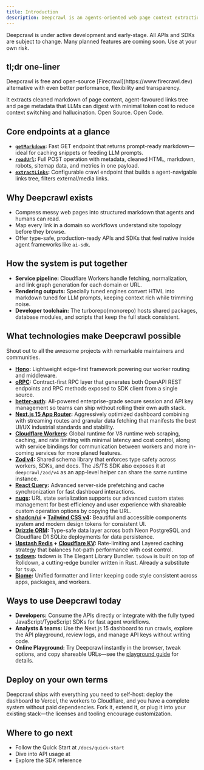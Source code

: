 ```yaml
---
title: Introduction
description: Deepcrawl is an agents-oriented web page context extraction platform. Open Source. Open Code.
---
```


<LogoText  description="Deepcrawl is a 100% free, no-pricing, and fully open-source toolkit for agents to make any website data AI ready" />


<Callout type="warn" title="ACTIVE DEVELOPMENT WARNING!!">
Deepcrawl is under active development and early-stage. All APIs and SDKs are subject to change. Many planned features are coming soon. Use at your own risk.
</Callout>


## tl;dr one-liner

<Callout type="info">
Deepcrawl is free and open-source [Firecrawl](https://www.firecrawl.dev) alternative with even better performance, flexibility and transparency.
</Callout>

It extracts cleaned markdown of page content, agent-favoured links tree and page metadata that LLMs can digest with minimal token cost to reduce context switching and hallucination. Open Source. Open Code.



## Core endpoints at a glance
- **[`getMarkdown`](/docs/features/read/get-markdown):** Fast GET endpoint that returns prompt-ready markdown—ideal for caching snippets or feeding LLM prompts.
- **[`readUrl`](/docs/features/read/read-url):** Full POST operation with metadata, cleaned HTML, markdown, robots, sitemap data, and metrics in one payload.
- **[`extractLinks`](/docs/features/links/extract-links):** Configurable crawl endpoint that builds a agent-navigable links tree, filters external/media links.

## Why Deepcrawl exists
- Compress messy web pages into structured markdown that agents and humans can read.
- Map every link in a domain so workflows understand site topology before they browse.
- Offer type-safe, production-ready APIs and SDKs that feel native inside agent frameworks like `ai-sdk`.

## How the system is put together
- **Service pipeline:** Cloudflare Workers handle fetching, normalization, and link graph generation for each domain or URL.
- **Rendering outputs:** Specially tuned engines convert HTML into markdown tuned for LLM prompts, keeping context rich while trimming noise.
- **Developer toolchain:** The turborepo(monorepo) hosts shared packages, database modules, and scripts that keep the full stack consistent.

## What technologies make Deepcrawl possible
<Callout type="info">Shout out to all the awesome projects with remarkable maintainers and communities.</Callout>

- **[Hono](https://hono.dev):** Lightweight edge-first framework powering our worker routing and middleware.
- **[oRPC](https://orpc.unnoq.com):** Contract-first RPC layer that generates both OpenAPI REST endpoints and RPC methods exposed to SDK client from a single source.
- **[better-auth](https://better-auth.com):** All-powered enterprise-grade secure session and API key management so teams can ship without rolling their own auth stack.
- **[Next.js 15 App Router](https://nextjs.org):** Aggressively optimized dashboard combining with streaming routes and granular data fetching that manifests the best UI/UX industrial standards and stability.
- **[Cloudflare Workers](https://workers.cloudflare.com):** Global runtime for V8 runtime web scraping, caching, and rate limiting with minimal latency and cost control, along with service bindings for communication between workers and more in-coming services for more planed features.
- **[Zod v4](https://zod.dev):** Shared schema library that enforces type safety
  across workers, SDKs, and docs. The JS/TS SDK also exposes it at
  `deepcrawl/zod/v4` as an app-level helper can share the same runtime instance.
- **[React Query](https://tanstack.com/query):** Advanced server-side prefetching and cache synchronization for fast dashboard interactions.
- **[nuqs](https://nuqs.47ng.com):** URL state serialization supports our advanced custom states management for best efficiency and user experience with shareable custom operation options by copying the URL.
- **[shadcn/ui](https://ui.shadcn.com) + [Tailwind CSS v4](https://tailwindcss.com):** Beautiful and accessible components system and modern design tokens for consistent UI.
- **[Drizzle ORM](https://orm.drizzle.team):** Type-safe data layer across both Neon PostgreSQL and Cloudflare D1 SQLite deployments for data persistence.
- **[Upstash Redis](https://upstash.com) + [Cloudflare KV](https://developers.cloudflare.com/kv):** Rate-limiting and Layered caching strategy that balances hot-path performance with cost control.
- **[tsdown](https://tsdown.dev):** tsdown is The Elegant Library Bundler. `tsdown` is built on top of Rolldown, a cutting-edge bundler written in Rust. Already a substitute for `tsup`.
- **[Biome](https://biomejs.dev):** Unified formatter and linter keeping code style consistent across apps, packages, and workers.

## Ways to use Deepcrawl today
- **Developers:** Consume the APIs directly or integrate with the fully typed JavaScript/TypeScript SDKs for fast agent workflows.
- **Analysts & teams:** Use the Next.js 15 dashboard to run crawls, explore the API playground, review logs, and manage API keys without writing code.
- **Online Playground:** Try Deepcrawl instantly in the browser, tweak options, and copy shareable URLs—see the [playground guide](/docs/usage/playground) for details.

## Deploy on your own terms
Deepcrawl ships with everything you need to self-host: deploy the dashboard to Vercel, the workers to Cloudflare, and you have a complete system without paid dependencies. Fork it, extend it, or plug it into your existing stack—the licenses and tooling encourage customization.

## Where to go next
- Follow the Quick Start at `/docs/quick-start`
- Dive into API usage at
- Explore the SDK reference
